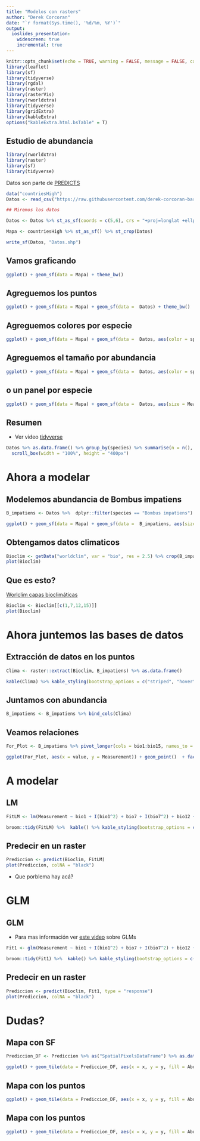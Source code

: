```yaml
---
title: "Modelos con rasters"
author: "Derek Corcoran"
date: "`r format(Sys.time(), '%d/%m, %Y')`"
output:
  ioslides_presentation:
    widescreen: true
    incremental: true
---
```


```r
knitr::opts_chunk$set(echo = TRUE, warning = FALSE, message = FALSE, cache = FALSE, tidy = TRUE, tidy.opts= list(blank = FALSE, width.cutoff = 60))
library(leaflet)
library(sf)
library(tidyverse)
library(rgdal)
library(raster)
library(rasterVis)
library(rworldxtra)
library(tidyverse)
library(gridExtra)
library(kableExtra)
options("kableExtra.html.bsTable" = T)
```

## Estudio de abundancia

```r
library(rworldxtra)
library(raster)
library(sf)
library(tidyverse)
```

Datos son parte de [PREDICTS](https://onlinelibrary.wiley.com/doi/full/10.1002/ece3.2579)

```r
data("countriesHigh")
Datos <- read_csv("https://raw.githubusercontent.com/derek-corcoran-barrios/derek-corcoran-barrios.github.io/master/Presentaciones_Espacial/Bombus.csv")

## Miremos los datos

Datos <- Datos %>% st_as_sf(coords = c(5,6), crs = "+proj=longlat +ellps=WGS84 +datum=WGS84 +no_defs +towgs84=0,0,0")

Mapa <- countriesHigh %>% st_as_sf() %>% st_crop(Datos)
```

```r
write_sf(Datos, "Datos.shp")
```

## Vamos graficando

```r
ggplot() + geom_sf(data = Mapa) + theme_bw()
```


## Agreguemos los puntos

```r
ggplot() + geom_sf(data = Mapa) + geom_sf(data =  Datos) + theme_bw()
```

## Agreguemos colores por especie

```r
ggplot() + geom_sf(data = Mapa) + geom_sf(data =  Datos, aes(color = species)) + theme_bw()
```

## Agreguemos el tamaño por abundancia

```r
ggplot() + geom_sf(data = Mapa) + geom_sf(data =  Datos, aes(color = species, size = Measurement)) + theme_bw()
```


## o un panel por especie

```r
ggplot() + geom_sf(data = Mapa) + geom_sf(data =  Datos, aes(size = Measurement)) + theme_bw() + facet_wrap(~species)
```


## Resumen

* Ver video [tidyverse](https://youtu.be/5tjCeFb2oSk)

```r
Datos %>% as.data.frame() %>% group_by(species) %>% summarise(n = n(), mean = mean(Measurement), max = max(Measurement), min = min(Measurement)) %>% arrange(desc(mean)) %>% kable() %>% kable_styling(bootstrap_options = c("striped", "hover", "condensed")) %>%
  scroll_box(width = "100%", height = "400px")
```

# Ahora a modelar

## Modelemos abundancia de Bombus impatiens

```r
B_impatiens <- Datos %>%  dplyr::filter(species == "Bombus impatiens")

ggplot() + geom_sf(data = Mapa) + geom_sf(data =  B_impatiens, aes(size = Measurement)) + theme_bw()
```

## Obtengamos datos climaticos

```r
Bioclim <- getData("worldclim", var = "bio", res = 2.5) %>% crop(B_impatiens)
plot(Bioclim)
```

## Que es esto?

[Worlclim capas bioclimáticas](https://www.worldclim.org/data/bioclim.html)

```r
Bioclim <- Bioclim[[c(1,7,12,15)]]
plot(Bioclim)
```

# Ahora juntemos las bases de datos

## Extracción de datos en los puntos

```r
Clima <- raster::extract(Bioclim, B_impatiens) %>% as.data.frame()
```

```r
kable(Clima) %>% kable_styling(bootstrap_options = c("striped", "hover", "condensed")) %>%  scroll_box(width = "100%", height = "400px")
```


## Juntamos con abundancia

```r
B_impatiens <- B_impatiens %>% bind_cols(Clima)
```

## Veamos relaciones

```r
For_Plot <- B_impatiens %>% pivot_longer(cols = bio1:bio15, names_to = "Variable") %>% mutate(Variable = fct_relevel(Variable, "bio1", "bio7", "bio12"))

ggplot(For_Plot, aes(x = value, y = Measurement)) + geom_point()  + facet_wrap(~Variable, scales = "free_x") + theme_bw()
```

# A modelar

## LM

```r
FitLM <- lm(Measurement ~ bio1 + I(bio1^2) + bio7 + I(bio7^2) + bio12 + I(bio12^2) + bio15+ I(bio15^2), data = B_impatiens)
```

```r
broom::tidy(FitLM) %>%  kable() %>% kable_styling(bootstrap_options = c("striped", "hover", "condensed")) %>%  scroll_box(width = "100%", height = "400px")
```

## Predecir en un raster

```r
Prediccion <- predict(Bioclim, FitLM)
plot(Prediccion, colNA = "black")
```

* Que porblema hay acá?


# GLM

## GLM

* Para mas información ver [este video](https://youtu.be/1gLswJR7ZSc) sobre GLMs

```r
Fit1 <- glm(Measurement ~ bio1 + I(bio1^2) + bio7 + I(bio7^2) + bio12 + I(bio12^2) + bio15+ I(bio15^2), family = poisson , data = B_impatiens)
```

```r
broom::tidy(Fit1) %>%  kable() %>% kable_styling(bootstrap_options = c("striped", "hover", "condensed")) %>%  scroll_box(width = "100%", height = "400px")
```

## Predecir en un raster

```r
Prediccion <- predict(Bioclim, Fit1, type = "response")
plot(Prediccion, colNA = "black")
```


# Dudas?

## Mapa con SF

```r
Prediccion_DF <- Prediccion %>% as("SpatialPixelsDataFrame") %>% as.data.frame() %>% rename(Abundancia = layer)

ggplot() + geom_tile(data = Prediccion_DF, aes(x = x, y = y, fill = Abundancia)) + geom_sf(data = Mapa, alpha = 0) + theme_bw() + scale_fill_viridis_c() + xlab("") + ylab("")
```

## Mapa con los puntos

```r
ggplot() + geom_tile(data = Prediccion_DF, aes(x = x, y = y, fill = Abundancia)) + geom_sf(data = Mapa, alpha = 0) + geom_sf(data = B_impatiens, aes(size = Measurement)) + theme_bw() + scale_fill_viridis_c(option = "plasma") + theme(legend.position = "bottom") + xlab("") + ylab("")
```

## Mapa con los puntos

```r
ggplot() + geom_tile(data = Prediccion_DF, aes(x = x, y = y, fill = Abundancia)) + geom_sf(data = Mapa, alpha = 0) + geom_sf(data = B_impatiens, aes(size = Measurement)) + theme_bw() + scale_fill_viridis_c(option = "plasma")  + theme(legend.position = "bottom") + xlab("") + ylab("")
```


